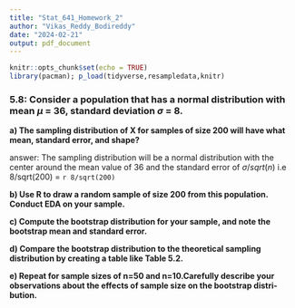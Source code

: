 ```yaml
---
title: "Stat_641_Homework_2"
author: "Vikas_Reddy_Bodireddy"
date: "2024-02-21"
output: pdf_document
---
```


```r
knitr::opts_chunk$set(echo = TRUE)
library(pacman); p_load(tidyverse,resampledata,knitr)
```

### **5.8: Consider a population that has a normal distribution with mean $\mu$ = 36, standard deviation $\sigma$ = 8.**

**a) The sampling distribution of X for samples of size 200 will have what mean, standard error, and shape?**

answer: The sampling distribution will be a normal distribution with the center around the mean value of 36 and the standard error of $\sigma/sqrt(n)$ i.e 8/sqrt(200) = `r 8/sqrt(200)`

**b) Use R to draw a random sample of size 200 from this population. Conduct EDA on your sample.**

**c) Compute the bootstrap distribution for your sample, and note the bootstrap mean and standard error.**

**d) Compare the bootstrap distribution to the theoretical sampling distribution by creating a table like Table 5.2.**

**e) Repeat for sample sizes of n=50 and n=10.Carefully describe your observations about the effects of sample size on the bootstrap distri- bution.**

